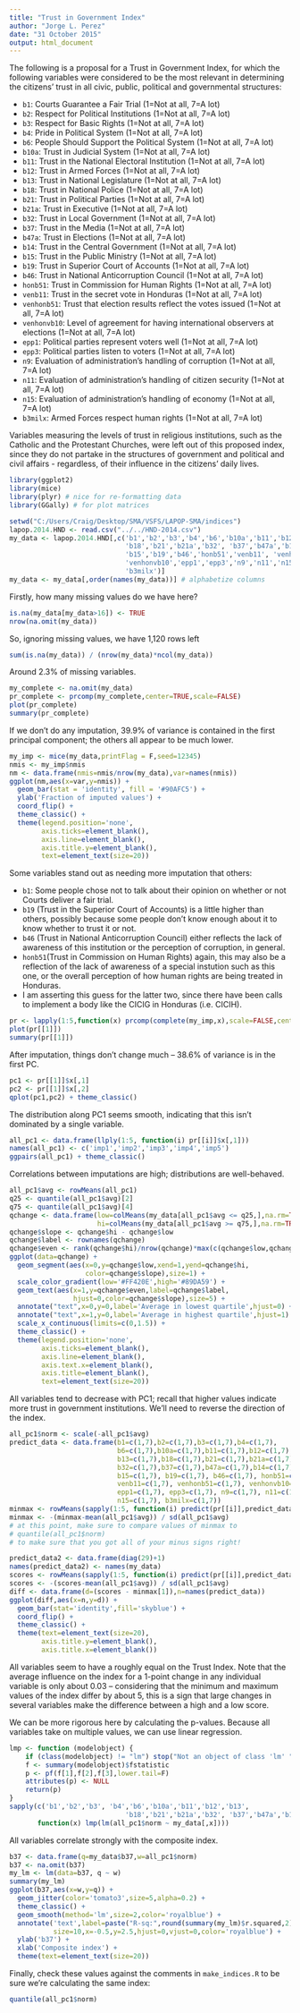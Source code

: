 ```yaml
---
title: "Trust in Government Index"
author: "Jorge L. Perez"
date: "31 October 2015"
output: html_document
---
```


The following is a proposal for a Trust in Government Index, for which the following variables were considered to be the most relevant in determining the citizens' trust in all civic, public, political and governmental structures:

* `b1`: Courts Guarantee a Fair Trial (1=Not at all, 7=A lot)
* `b2`: Respect for Political Institutions (1=Not at all, 7=A lot)
* `b3`: Respect for Basic Rights (1=Not at all, 7=A lot)
* `b4`: Pride in Political System (1=Not at all, 7=A lot)
* `b6`: People Should Support the Political System (1=Not at all, 7=A lot)
* `b10a`: Trust in Judicial System (1=Not at all, 7=A lot)
* `b11`: Trust in the National Electoral Institution (1=Not at all, 7=A lot)
* `b12`: Trust in Armed Forces (1=Not at all, 7=A lot)
* `b13`: Trust in National Legislature (1=Not at all, 7=A lot)
* `b18`: Trust in National Police (1=Not at all, 7=A lot)
* `b21`: Trust in Political Parties (1=Not at all, 7=A lot)
* `b21a`: Trust in Executive (1=Not at all, 7=A lot)
* `b32`: Trust in Local Government (1=Not at all, 7=A lot) 
* `b37`: Trust in the Media (1=Not at all, 7=A lot)
* `b47a`: Trust in Elections (1=Not at all, 7=A lot)
* `b14`: Trust in the Central Government (1=Not at all, 7=A lot)
* `b15`: Trust in the Public Ministry (1=Not at all, 7=A lot)
* `b19`: Trust in Superior Court of Accounts (1=Not at all, 7=A lot)
* `b46`: Trust in National Anticorruption Council (1=Not at all, 7=A lot) 
* `honb51`: Trust in Commission for Human Rights (1=Not at all, 7=A lot)
* `venb11`: Trust in the secret vote in Honduras (1=Not at all, 7=A lot)
* `venhonb51`: Trust that election results reflect the votes issued (1=Not at all, 7=A lot)
* `venhonvb10`: Level of agreement for having international observers at elections (1=Not at all, 7=A lot)
* `epp1`: Political parties represent voters well (1=Not at all, 7=A lot)
* `epp3`: Political parties listen to voters (1=Not at all, 7=A lot)
* `n9`: Evaluation of administration's handling of corruption (1=Not at all, 7=A lot)
* `n11`: Evaluation of administration's handling of citizen security (1=Not at all, 7=A lot) 
* `n15`: Evaluation of administration's handling of economy (1=Not at all, 7=A lot)
* `b3milx`: Armed Forces respect human rights (1=Not at all, 7=A lot) 

Variables measuring the levels of trust in religious institutions, such as the Catholic and the Protestant Churches, were left out of this proposed index, since they do not partake in the structures of government and political and civil affairs - regardless, of their influence in the citizens' daily lives. 

```r
library(ggplot2)
library(mice)
library(plyr) # nice for re-formatting data
library(GGally) # for plot matrices

setwd("C:/Users/Craig/Desktop/SMA/VSFS/LAPOP-SMA/indices")
lapop.2014.HND <- read.csv("../../HND-2014.csv")
my_data <- lapop.2014.HND[,c('b1','b2','b3','b4','b6','b10a','b11','b12','b13',
                             'b18','b21','b21a','b32', 'b37','b47a','b14',
                             'b15','b19','b46','honb51','venb11', 'venhonb51', 
                             'venhonvb10','epp1','epp3','n9','n11','n15',
                             'b3milx')]
my_data <- my_data[,order(names(my_data))] # alphabetize columns
```

Firstly, how many missing values do we have here?

```r
is.na(my_data[my_data>16]) <- TRUE
nrow(na.omit(my_data))
```
So, ignoring missing values, we have 1,120 rows left

```r
sum(is.na(my_data)) / (nrow(my_data)*ncol(my_data))
```

Around 2.3% of missing variables.

```r
my_complete <- na.omit(my_data)
pr_complete <- prcomp(my_complete,center=TRUE,scale=FALSE)
plot(pr_complete)
summary(pr_complete)
```

If we don't do any imputation, 39.9% of variance is contained in the first principal component; the others all appear to be much lower.

```r
my_imp <- mice(my_data,printFlag = F,seed=12345)
nmis <- my_imp$nmis
nm <- data.frame(nmis=nmis/nrow(my_data),var=names(nmis))
ggplot(nm,aes(x=var,y=nmis)) +
  geom_bar(stat = 'identity', fill = '#90AFC5') +
  ylab('Fraction of imputed values') +
  coord_flip() +
  theme_classic() +
  theme(legend.position='none',
        axis.ticks=element_blank(),
        axis.line=element_blank(),
        axis.title.y=element_blank(),
        text=element_text(size=20))
```

Some variables stand out as needing more imputation that others:

* `b1`: Some people chose not to talk about their opinion on whether or not Courts deliver a fair trial.
* `b19` (Trust in the Superior Court of Accounts) is a little higher than others, possibly because some people don't know enough about it to know whether to trust it or not.
* `b46` (Trust in National Anticorruption Council) either reflects the lack of awareness of this institution or the perception of corruption, in general. 
* `honb51`(Trust in Commission on Human Rights) again, this may also be a reflection of the lack of awareness of a special instution such as this one, or the overall perception of how human rights are being treated in Honduras.
* I am asserting this guess for the latter two, since there have been calls to implement a body like the CICIG in Honduras (i.e. CICIH).

```r
pr <- lapply(1:5,function(x) prcomp(complete(my_imp,x),scale=FALSE,center=TRUE))
plot(pr[[1]])
summary(pr[[1]])
```

After imputation, things don't change much -- 38.6% of variance is in the first PC.

```r
pc1 <- pr[[1]]$x[,1]
pc2 <- pr[[1]]$x[,2]
qplot(pc1,pc2) + theme_classic()
```

The distribution along PC1 seems smooth, indicating that this isn't dominated by a single variable.

```r
all_pc1 <- data.frame(llply(1:5, function(i) pr[[i]]$x[,1]))
names(all_pc1) <- c('imp1','imp2','imp3','imp4','imp5')
ggpairs(all_pc1) + theme_classic()
```

Correlations between imputations are high; distributions are well-behaved.

```r
all_pc1$avg <- rowMeans(all_pc1)
q25 <- quantile(all_pc1$avg)[2]
q75 <- quantile(all_pc1$avg)[4]
qchange <- data.frame(low=colMeans(my_data[all_pc1$avg <= q25,],na.rm=TRUE),
                      hi=colMeans(my_data[all_pc1$avg >= q75,],na.rm=TRUE))
qchange$slope <- qchange$hi - qchange$low
qchange$label <- rownames(qchange)
qchange$even <- rank(qchange$hi)/nrow(qchange)*max(c(qchange$low,qchange$hi))
ggplot(data=qchange) +
  geom_segment(aes(x=0,y=qchange$low,xend=1,yend=qchange$hi,
                   color=qchange$slope),size=1) +
  scale_color_gradient(low='#FF420E',high='#89DA59') +
  geom_text(aes(x=1,y=qchange$even,label=qchange$label,
                hjust=0,color=qchange$slope),size=5) +
  annotate("text",x=0,y=0,label='Average in lowest quartile',hjust=0) +
  annotate("text",x=1,y=0,label='Average in highest quartile',hjust=1) +
  scale_x_continuous(limits=c(0,1.5)) +
  theme_classic() +
  theme(legend.position='none',
        axis.ticks=element_blank(),
        axis.line=element_blank(),
        axis.text.x=element_blank(),
        axis.title=element_blank(),
        text=element_text(size=20))
```

All variables tend to decrease with PC1; recall that higher values indicate more trust in government institutions. We'll need to reverse the direction of the index.

```r
all_pc1$norm <- scale(-all_pc1$avg)
predict_data <- data.frame(b1=c(1,7),b2=c(1,7),b3=c(1,7),b4=c(1,7),
                           b6=c(1,7),b10a=c(1,7),b11=c(1,7),b12=c(1,7),
                           b13=c(1,7),b18=c(1,7),b21=c(1,7),b21a=c(1,7),
                           b32=c(1,7),b37=c(1,7),b47a=c(1,7),b14=c(1,7),
                           b15=c(1,7), b19=c(1,7), b46=c(1,7), honb51=c(1,7), 
                           venb11=c(1,7), venhonb51=c(1,7), venhonvb10=c(1,7), 
                           epp1=c(1,7), epp3=c(1,7), n9=c(1,7), n11=c(1,7), 
                           n15=c(1,7), b3milx=c(1,7))
minmax <- rowMeans(sapply(1:5, function(i) predict(pr[[i]],predict_data)[,1]))
minmax <- -(minmax-mean(all_pc1$avg)) / sd(all_pc1$avg)
# at this point, make sure to compare values of minmax to 
# quantile(all_pc1$norm)
# to make sure that you got all of your minus signs right! 

predict_data2 <- data.frame(diag(29)+1)
names(predict_data2) <- names(my_data)
scores <- rowMeans(sapply(1:5, function(i) predict(pr[[i]],predict_data2)[,1]))
scores <- -(scores-mean(all_pc1$avg)) / sd(all_pc1$avg)
diff <- data.frame(d=(scores - minmax[1]),n=names(predict_data))
ggplot(diff,aes(x=n,y=d)) +
  geom_bar(stat='identity',fill='skyblue') +
  coord_flip() +
  theme_classic() +
  theme(text=element_text(size=20),
        axis.title.y=element_blank(),
        axis.title.x=element_blank())
```

All variables seem to have a roughly equal on the Trust Index. Note that the average influence on the index for a 1-point change in any individual variable is only about 0.03 -- considering that the minimum and maximum values of the index differ by about 5, this is a sign that large changes in several variables make the difference between a high and a low score.

We can be more rigorous here by calculating the p-values. Because all variables take on multiple values, we can use linear regression.

```r
lmp <- function (modelobject) {
    if (class(modelobject) != "lm") stop("Not an object of class 'lm' ")
    f <- summary(modelobject)$fstatistic
    p <- pf(f[1],f[2],f[3],lower.tail=F)
    attributes(p) <- NULL
    return(p)
}
sapply(c('b1','b2','b3', 'b4','b6','b10a','b11','b12','b13',
                             'b18','b21','b21a','b32', 'b37','b47a','b14','b15','b19','b46', 'honb51', 'venb11', 'venhonvb10', 'epp1', 'epp3', 'n9', 'n11', 'n15', 'b3milx'),
       function(x) lmp(lm(all_pc1$norm ~ my_data[,x])))

```

All variables correlate strongly with the composite index.

```r
b37 <- data.frame(q=my_data$b37,w=all_pc1$norm)
b37 <- na.omit(b37)
my_lm <- lm(data=b37, q ~ w)
summary(my_lm)
ggplot(b37,aes(x=w,y=q)) +
  geom_jitter(color='tomato3',size=5,alpha=0.2) +
  theme_classic() +
  geom_smooth(method='lm',size=2,color='royalblue') +
  annotate('text',label=paste("R-sq:",round(summary(my_lm)$r.squared,2)),  
           size=10,x=-0.5,y=2.5,hjust=0,vjust=0,color='royalblue') +
  ylab('b37') +
  xlab('Composite index') +
  theme(text=element_text(size=20))
```

Finally, check these values against the comments in `make_indices.R` to be sure we're calculating the same index:

```r
quantile(all_pc1$norm)
```